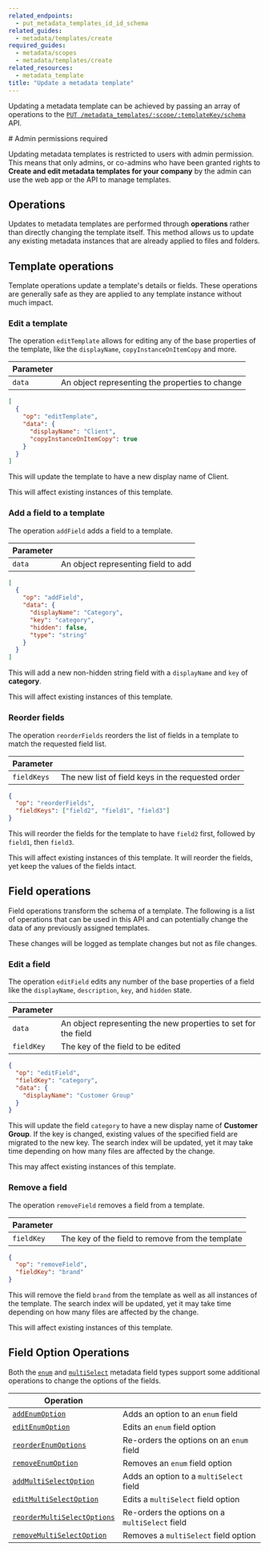 ```yaml
---
related_endpoints:
  - put_metadata_templates_id_id_schema
related_guides:
  - metadata/templates/create
required_guides:
  - metadata/scopes
  - metadata/templates/create
related_resources:
  - metadata_template
title: "Update a metadata template"
---
```

Updating a metadata template can be achieved by passing an array of operations
to the [`PUT /metadata_templates/:scope/:templateKey/schema`][endpoint] API.

<Samples id="put_metadata_templates_id_id_schema" />

<Message warning>
  # Admin permissions required

  Updating metadata templates is restricted to users with admin permission. This
  means that only admins, or co-admins who have been granted rights to **Create
  and edit metadata templates for your company** by the admin can use the web
  app or the API to manage templates.
</Message>

## Operations

Updates to metadata templates are performed through **operations** rather than
directly changing the template itself. This method allows us to update any
existing metadata instances that are already applied to files and folders.

## Template operations

Template operations update a template's details or fields. These operations are
generally safe as they are applied to any template instance without much impact.

### Edit a template

The operation `editTemplate` allows for editing any of the base properties of
the template, like the `displayName`, `copyInstanceOnItemCopy` and more.

| Parameter |                                                 |
|-----------|-------------------------------------------------|
| `data`    | An object representing the properties to change |

```json
[
  {
    "op": "editTemplate",
    "data": {
      "displayName": "Client",
      "copyInstanceOnItemCopy": true
    }
  }
]
```

This will update the template to have a new display name of Client.

<Message warning>
  This will affect existing instances of this template.
</Message>

### Add a field to a template

The operation `addField` adds a field to a template.

| Parameter |                                     |
|-----------|-------------------------------------|
| `data`    | An object representing field to add |

```json
[
  {
    "op": "addField",
    "data": {
      "displayName": "Category",
      "key": "category",
      "hidden": false,
      "type": "string"
    }
  }
]
```

This will add a new non-hidden string field with a `displayName` and `key` of
**category**.

<Message warning>
  This will affect existing instances of this template.
</Message>

### Reorder fields

The operation `reorderFields` reorders the list of fields in a template to match
the requested field list.

| Parameter   |                                                   |
|-------------|---------------------------------------------------|
| `fieldKeys` | The new list of field keys in the requested order |

```json
{
  "op": "reorderFields",
  "fieldKeys": ["field2", "field1", "field3"]
}
```

This will reorder the fields for the template to have `field2` first, followed
by `field1`, then `field3`.

<Message warning>
  This will affect existing instances of this template. It will reorder the
  fields, yet keep the values of the fields intact.
</Message>

## Field operations

Field operations transform the schema of a template. The following is a list of
operations that can be used in this API and can potentially change the data of
any previously assigned templates.

These changes will be logged as template changes but not as file changes.

### Edit a field

The operation `editField` edits any number of the base properties of a
field like the `displayName`, `description`, `key`, and `hidden` state.

| Parameter  |                                                                |
|------------|----------------------------------------------------------------|
| `data`     | An object representing the new properties to set for the field |
| `fieldKey` | The key of the field to be edited                              |

```json
{
  "op": "editField",
  "fieldKey": "category",
  "data": {
    "displayName": "Customer Group"
  }
}
```

This will update the field `category` to have a new display name of
**Customer Group**. If the key is changed, existing values of the specified
field are migrated to the new key. The search index will be updated, yet it may
take time depending on how many files are affected by the change.

<Message warning>
  This may affect existing instances of this template.
</Message>

### Remove a field

The operation `removeField` removes a field from a template.

| Parameter  |                                                  |
|------------|--------------------------------------------------|
| `fieldKey` | The key of the field to remove from the template |

```json
{
  "op": "removeField",
  "fieldKey": "brand"
}
```

This will remove the field `brand` from the template as well as all instances of
the template. The search index will be updated, yet it may take time depending on
how many files are affected by the change.

<Message warning>
  This will affect existing instances of this template.
</Message>

## Field Option Operations

Both the [`enum`](g://metadata/fields/enum) and
[`multiSelect`](g://metadata/fields/multi-select) metadata field types support
some additional operations to change the options of the fields.

| Operation                                                                       |                                                 |
|---------------------------------------------------------------------------------|-------------------------------------------------|
| [`addEnumOption`](g://metadata/fields/enum#add-an-option)                       | Adds an option to an `enum` field               |
| [`editEnumOption`](g://metadata/fields/enum#edit-an-option)                     | Edits an `enum` field option                    |
| [`reorderEnumOptions`](g://metadata/fields/enum#reorder-options)                | Re-orders the options on an `enum` field        |
| [`removeEnumOption`](g://metadata/fields/enum#remove-an-option)                 | Removes an `enum` field option                 |
| [`addMultiSelectOption`](g://metadata/fields/multi-select#add-an-option)        | Adds an option to a `multiSelect` field        |
| [`editMultiSelectOption`](g://metadata/fields/multi-select#edit-an-option)      | Edits a `multiSelect` field option             |
| [`reorderMultiSelectOptions`](g://metadata/fields/multi-select#reorder-options) | Re-orders the options on a `multiSelect` field |
| [`removeMultiSelectOption`](g://metadata/fields/multi-select#remove-an-option)  | Removes a `multiSelect` field option          |

[endpoint]: e://put_metadata_templates_id_id_schema
